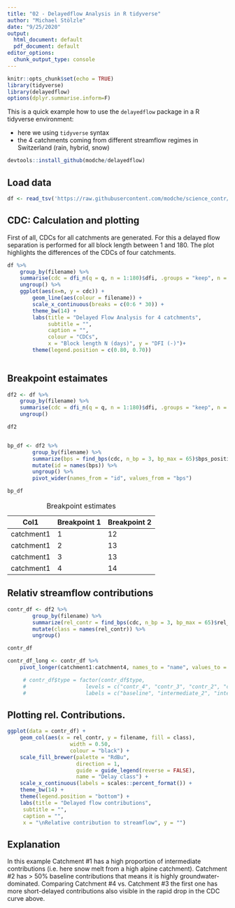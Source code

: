 ```yaml
---
title: "02 - Delayedflow Analysis in R tidyverse"
author: "Michael Stölzle"
date: "9/25/2020"
output:
  html_document: default
  pdf_document: default
editor_options:
  chunk_output_type: console
---
```


```r
knitr::opts_chunk$set(echo = TRUE)
library(tidyverse)
library(delayedflow)
options(dplyr.summarise.inform=F)
```

This is a quick example how to use the `delayedflow` package in a R tidyverse environment:

-   here we using `tidyverse` syntax
-   the 4 catchments coming from different streamflow regimes in Switzerland (rain, hybrid, snow)

```r
devtools::install_github(modche/delayedflow)
```

## Load data

```r
df <- read_tsv('https://raw.githubusercontent.com/modche/science_contr/master/4ezg.txt', col_types = cols())
```

## CDC: Calculation and plotting

First of all, CDCs for all catchments are generated. For this a delayed flow separation is performed for all block length between 1 and 180. The plot highlights the differences of the CDCs of four catchments.

```r
df %>% 
	group_by(filename) %>% 
	summarise(cdc = dfi_n(q = q, n = 1:180)$dfi, .groups = "keep", n = 0:180 ) %>% 
	ungroup() %>% 
	ggplot(aes(x=n, y = cdc)) +
		geom_line(aes(colour = filename)) +
		scale_x_continuous(breaks = c(0:6 * 30)) +
		theme_bw(14) +
		labs(title = "Delayed Flow Analysis for 4 catchments",
		     subtitle = "",
		     caption = "", 
			 colour = "CDCs",
		     x = "Block length N (days)", y = "DFI (-)")+
		theme(legend.position = c(0.80, 0.70))
	 
```

## Breakpoint estaimates

```r
df2 <- df %>% 
	group_by(filename) %>% 
	summarise(cdc = dfi_n(q = q, n = 1:180)$dfi, .groups = "keep", n = 0:180 ) %>% 
	ungroup()

df2


bp_df <- df2 %>% 
		group_by(filename) %>% 
		summarize(bps = find_bps(cdc, n_bp = 3, bp_max = 65)$bps_position) %>% 
		mutate(id = names(bps)) %>% 
		ungroup() %>% 
		pivot_wider(names_from = "id", values_from = "bps")

bp_df
```

| Col1       | Breakpoint 1 | Breakpoint 2 |
|------------|--------------|--------------|
| catchment1 | 1            | 12           |
| catchment1 | 2            | 13           |
| catchment1 | 3            | 13           |
| catchment1 | 4            | 14           |

: Breakpoint estimates

## Relativ streamflow contributions

```r
contr_df <- df2 %>% 
		group_by(filename) %>% 
		summarize(rel_contr = find_bps(cdc, n_bp = 3, bp_max = 65)$rel_contr) %>% 
		mutate(class = names(rel_contr)) %>% 
		ungroup()

contr_df
```

```r
contr_df_long <- contr_df %>% 
	pivot_longer(catchment1:catchment4, names_to = "name", values_to = "rel_contr")

	 # contr_df$type = factor(contr_df$type, 
	 # 					 levels = c("contr_4", "contr_3", "contr_2", "contr_1"),
	 # 					 labels = c("baseline", "intermediate_2", "intermediate_1", "short"))
```

## Plotting rel. Contributions.

```r
ggplot(data = contr_df) + 
	geom_col(aes(x = rel_contr, y = filename, fill = class), 
					width = 0.50, 
					colour = "black") +
	scale_fill_brewer(palette = "RdBu", 
					  direction = 1, 
					  guide = guide_legend(reverse = FALSE),
					  name = "Delay class") +
	scale_x_continuous(labels = scales::percent_format()) +
	theme_bw(14) +
	theme(legend.position = "bottom") +
	labs(title = "Delayed flow contributions",
     subtitle = "",
     caption = "", 
     x = "\nRelative contribution to streamflow", y = "")
```

## Explanation

In this example Catchment \#1 has a high proportion of intermediate contributions (i.e. here snow melt from a high alpine catchment). Catchment \#2 has \> 50% baseline contributions that means it is highly groundwater-dominated. Comparing Catchment \#4 vs. Catchment \#3 the first one has more short-delayed contributions also visible in the rapid drop in the CDC curve above.
